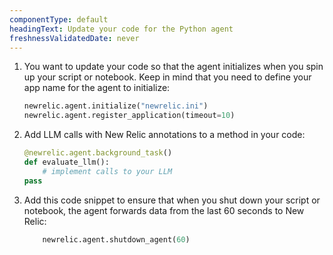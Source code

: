 ```yaml
---
componentType: default
headingText: Update your code for the Python agent
freshnessValidatedDate: never
---
```


1. You want to update your code so that the agent initializes when you spin up your script or notebook. Keep in mind that you need to define your app name for the agent to initialize:

    ```py
    newrelic.agent.initialize("newrelic.ini")
    newrelic.agent.register_application(timeout=10)
    ```

2. Add LLM calls with New Relic annotations to a method in your code:

    ```py
    @newrelic.agent.background_task()
    def evaluate_llm():
        # implement calls to your LLM
    pass
    ```

3. Add this code snippet to ensure that when you shut down your script or notebook, the agent forwards data from the last 60 seconds to New Relic:

    ```py
        newrelic.agent.shutdown_agent(60)
    ```